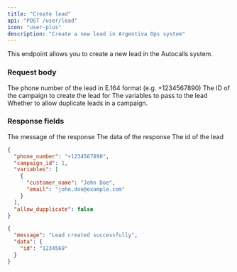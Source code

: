 ```yaml
---
title: "Create lead"
api: "POST /user/lead"
icon: "user-plus"
description: "Create a new lead in Argentiva Ops system"
---
```


This endpoint allows you to create a new lead in the Autocalls system.

### Request body

<ParamField body="phone_number" type="string" required>
  The phone number of the lead in E.164 format (e.g. +1234567890)
</ParamField>

<ParamField body="campaign_id" type="integer" required>
  The ID of the campaign to create the lead for
</ParamField>

<ParamField body="variables" type="array">
  The variables to pass to the lead
</ParamField>

<ParamField body="allow_dupplicate" type="boolean">
  Whether to allow duplicate leads in a campaign.
</ParamField>

### Response fields

<ResponseField name="message" type="string">
  The message of the response
</ResponseField>

<ResponseField name="data" type="object">
  The data of the response
</ResponseField>

<ResponseField name="data.id" type="string">
  The id of the lead
</ResponseField>

<RequestExample>

```json Request
{
  "phone_number": "+1234567890",
  "campaign_id": 1,
  "variables": [
    {
      "customer_name": "John Doe",
      "email": "john.doe@example.com"
    }
  ],
  "allow_dupplicate": false
}
```

</RequestExample>

<ResponseExample>

```json 200 Response
{
  "message": "Lead created successfully",
  "data": {
    "id": "1234569"
  }
}
```

</ResponseExample>